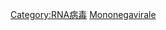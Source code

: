 {{Commonscat|Mononegavirales}}
{{main|單股反鏈病毒目}}
[[Category:RNA病毒|Category:RNA病毒]]
[[Category:單荊病毒綱|Mononegavirale]]